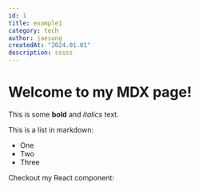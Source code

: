 ```yaml
---
id: 1
title: example1
category: tech
author: jaesung
createdAt: "2024.01.01"
description: sssss
---
```

# Welcome to my MDX page!


This is some **bold** and _italics_ text.

This is a list in markdown:

- One
- Two
- Three

Checkout my React component:
